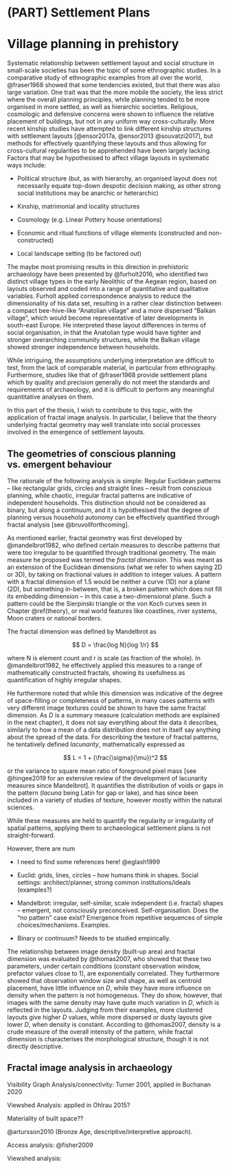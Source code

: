 # (PART) Settlement Plans {.unnumbered}

# Village planning in prehistory {#images-theory}

Systematic relationship between settlement layout and social structure in small-scale societies has been the topic of some ethnographic studies. In a comparative study of ethnographic examples from all over the world, @fraser1968 showed that some tendencies existed, but that there was also large variation. One trait was that the more mobile the society, the less strict where the overall planning principles, while planning tended to be more organised in more settled, as well as hierarchic societies. Religious, cosmologic and defensive concerns were shown to influence the relative placement of buildings, but not in any uniform way cross-culturally. More recent kinship studies have attempted to link different kinship structures with settlement layouts [@ensor2017a, @ensor2013 @souvatzi2017], but methods for effectively quantifying these layouts and thus allowing for cross-cultural regularities to be apprehended have been largely lacking. Factors that may be hypothesised to affect village layouts in systematic ways include:

-   Political structure (but, as with hierarchy, an organised layout does not necessarily equate top-down despotic decision making, as other strong social institutions may be anarchic or heterarchic)

-   Kinship, matrimonial and locality structures

-   Cosmology (e.g. Linear Pottery house orientations)

-   Economic and ritual functions of village elements (constructed and non-constructed)

-   Local landscape setting (to be factored out)

The maybe most promising results in this direction in prehistoric archaeology have been presented by @furholt2016, who identified two distinct village types in the early Neolithic of the Aegean region, based on layouts observed and coded into a range of quantitative and qualitative variables. Furholt applied correspondence analysis to reduce the dimensionality of his data set, resulting in a rather clear distinction between a compact bee-hive-like "Anatolian village" and a more dispersed "Balkan village", which would become representative of later developments in south-east Europe. He interpreted these layout differences in terms of social organisation, in that the Anatolian type would have tighter and stronger overarching community structures, while the Balkan village showed stronger independence between households.

While intriguing, the assumptions underlying interpretation are difficult to test, from the lack of comparable material, in particular from ethnography. Furthermore, studies like that of @fraser1968 provide settlement plans which by quality and precision generally do not meet the standards and requirements of archaeology, and it is difficult to perform any meaningful quantitative analyses on them.

In this part of the thesis, I wish to contribute to this topic, with the application of fractal image analysis. In particular, I believe that the theory underlying fractal geometry may well translate into social processes involved in the emergence of settlement layouts.

## The geometries of conscious planning vs. emergent behaviour {#layouts}

The rationale of the following analysis is simple: Regular Euclidean patterns -- like rectangular grids, circles and straight lines -- result from conscious planning, while chaotic, irregular fractal patterns are indicative of independent households. This distinction should not be considered as binary, but along a continuum, and it is hypothesised that the degree of planning versus household autonomy can be effectively quantified through fractal analysis [see @bruvollforthcoming].

As mentioned earlier, fractal geometry was first developed by @mandelbrot1982, who defined certain measures to describe patterns that were too irregular to be quantified through traditional geometry. The main measure he proposed was termed the *fractal dimension*. This was meant as an extension of the Euclidean dimensions (what we refer to when saying 2D or 3D), by taking on fractional values in addition to integer values. A pattern with a fractal dimension of 1.5 would be neither a curve (1D) nor a plane (2D), but something in-between, that is, a broken pattern which does not fill its embedding dimension -- in this case a two-dimensional plane. Such a pattern could be the Sierpinski triangle or the von Koch curves seen in Chapter \@ref(theory), or real world features like coastlines, river systems, Moon craters or national borders.

The fractal dimension was defined by Mandelbrot as

$$
D = \frac{log N}{log 1/r}
$$

where N is element count and r is scale (as fraction of the whole). In @mandelbrot1982, he effectively applied this measures to a range of mathematically constructed fractals, showing its usefulness as quantification of highly irregular shapes.

He furthermore noted that while this dimension was indicative of the degree of space-filling or completeness of patterns, in many cases patterns with very different image textures could be shown to have the same fractal dimension. As *D* is a summary measure (calculation methods are explained in the next chapter), it does not say everything about the data it describes, similarly to how a mean of a data distribution does not in itself say anything about the spread of the data. For describing the texture of fractal patterns, he tentatively defined *lacunarity*, mathematically expressed as

$$
L = 1 + (\frac{\sigma}{\mu})^2 
$$

or the variance to square mean ratio of foreground pixel mass [see @hingee2019 for an extensive review of the development of lacunarity measures since Mandelbrot]. It quantifies the distribution of voids or gaps in the pattern (*lacuna* being Latin for gap or lake), and has since been included in a variety of studies of texture, however mostly within the natural sciences.

While these measures are held to quantify the regularity or irregularity of spatial patterns, applying them to archaeological settlement plans is not straight-forward.

However, there are num

-   I need to find some references here! @eglash1999

-   Euclid: grids, lines, circles -- how humans think in shapes. Social settings: architect/planner, strong common institutions/ideals (examples?)

-   Mandelbrot: irregular, self-similar, scale independent (i.e. fractal) shapes -- emergent, not consciously preconceived. Self-organisation. Does the "no pattern" case exist? Emergence from repetitive sequences of simple choices/mechanisms. Examples.

-   Binary or continuum? Needs to be studied empirically.

The relationship between image density (built-up area) and fractal dimension was evaluated by @thomas2007, who showed that these two parameters, under certain conditions (constant observation window, prefactor values close to 1), are exponentially correlated. They furthermore showed that observation window size and shape, as well as centroid placement, have little influence on *D*, while they have more influence on density when the pattern is not homogeneous. They do show, however, that images with the same density may have quite much variation in *D*, which is reflected in the layouts. Judging from their examples, more clustered layouts give higher *D* values, while more dispersed or dusty layouts give lower *D*, when density is constant. According to @thomas2007, density is a crude measure of the overall intensity of the pattern, while fractal dimension is characterises the morphological structure, though it is not directly descriptive.

## Fractal image analysis in archaeology {#image-archaeo}

Visibility Graph Analysis/connectivity: Turner 2001, applied in Buchanan 2020

Viewshed Analysis: applied in Ohlrau 2015?

Materiality of built space??

@artursson2010 (Bronze Age, descriptive/interpretive approach).

Access analysis: @fisher2009

Viewshed analysis:

